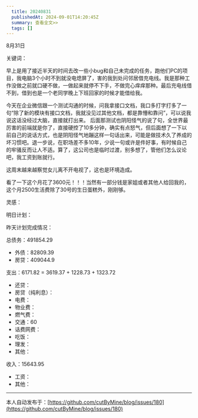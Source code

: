 ```yaml
---
  title: 20240831
  publishedAt: 2024-09-01T14:20:45Z
  summary: 查看全文>>
  tags: []
---
```


8月31日 

关键词：

早上是用了接近半天的时间去改一些小bug和自己未完成的任务，跑他们PC的项目，我电脑3个小时不到就没电熄屏了，害的我到处问邻居借充电线。我是那种工作没做之前就口硬不做，一做起来就停不下手，不做完心痒痒那种。最后充电线借不到，借到也是一个老同学晚上下班回家的时候才能借给我。

今天在企业微信跟一个测试沟通的时候，问我拿接口文档，我口多打字打多了一句“除了新的模块有接口文档，我就没见过其他文档，都是靠懵和靠问”，可以说我说这话没经过大脑，直接就打出来。 后面那测试也阴阳怪气的说了句，全世界最厉害的前端就是你了，直接硬控了10多分钟，确实有点怒气，但后面想了一下以前自己的说话方式，也是阴阳怪气地蹦这样一句话出来，可能是做技术久了养成的坏习惯吧。退一步说，在职场差不多10年，少说一句或许是件好事，有时候自己的牢骚反而让人不适。算了，这公司也是临时过渡，别多想了，管他们怎么议论吧，我工资到账就行。

这周末越来越察觉女儿离不开电视了，这也是环境造成。

看了一下这个月花了3600元！！！当然有一部分钱是家姐或者其他人给回我的，这个月2500生活费除了30号的生日蛋糕外，刚刚够。

灵感：

明日计划：

昨天计划完成情况：

总债务：491854.29
- 外债：82809.39
- 房贷：409044.9

支出：6171.82 = 3619.37 + 1228.73 + 1323.72
- 还贷：
- 房贷（纯利息）：
- 电费：
- 物业费：
- 燃气费：
- 交通：60
- 话费网费：
- 吃饭：
- 理发：
- 其他：

收入：15643.95
- 工资：
- 其他：


---
本人自动发布于：[https://github.com/cutByMine/blog/issues/180](https://github.com/cutByMine/blog/issues/180)
